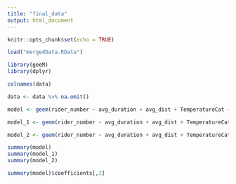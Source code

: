 ```yaml
---
title: "final_data"
output: html_document
---
```


```r
knitr::opts_chunk$set(echo = TRUE)
```

```r
load("mergedData.RData")
```

```r
library(geeM)
library(dplyr)
```

```r
colnames(data)

data <- data %>% na.omit()
```

```r
model <- geem(rider_number ~ avg_duration + avg_dist + TemperatureCat +  HumidityCat+ WindCat + IncomeE + PopE + `Race_White alone` + distToWM + distToGU, id = start_station_id, data = data, corstr = "ar1")
```

```r
model_1 <- geem(rider_number ~ avg_duration + avg_dist + TemperatureCat +  HumidityCat+ WindCat + IncomeE + PopE + `Race_White alone` + distToWM + distToGU, id = start_station_id, data = data, corstr = "independence")
```

```r
model_2 <- geem(rider_number ~ avg_duration + avg_dist + TemperatureCat +  HumidityCat+ WindCat + IncomeE + PopE + `Race_White alone` + distToWM + distToGU, id = start_station_id, data = data, corstr = "exchangeable")
```

```r
summary(model)
summary(model_1)
summary(model_2)
```
```r
summary(model)$coefficients[,2]
```

```r
```


```r
```


